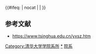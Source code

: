 {{Navbox
|name = 清华大学/院系
|title = [[清华大学院系|<span style="color:#ffffff;">清华大学院系</span>]]
|image = 
|titlestyle = background:#743481;color:#ffffff;
|listclass = hlist
|groupstyle = background:#d1d1d1;
|liststyle = background:#fae1ff;
|evenstyle = background:LemonChiffon;
|above = 包括作为教学实体的院系、中心、研究院（独立主体研究机构）

|group1 = [[清华大学建筑学院|建筑学院]]
|list1 = * [[清华大学建筑系|建筑系]]
* [[清华大学城市规划系|城市规划系]]
* [[清华大学建筑技术科学系|建筑技术科学系]]
* [[清华大学景观学系|景观学系]]

|group2 = [[清华大学土木水利学院|土木水利学院]]
|list2 = * [[清华大学土木工程系|土木工程系]]
* [[清华大学水利水电工程系|水利水电工程系]]
* [[清华大学建设管理系|建设管理系]]

|group3 = [[清华大学环境学院|环境学院]]
|list3 = * [[清华大学环境学院|环境工程系]]
* [[清华大学环境学院|环境科学系]]
* [[清华大学环境学院|环境规划与管理系]]

|group4 = [[清华大学机械工程学院|机械工程学院]]
|list4 = * [[清华大学机械工程系|机械工程系]]
* [[清华大学精密仪器系|精密仪器系]]
* [[清华大学能源与动力工程系|能动工程系]]
* [[清华大学车辆与运载学院|车辆学院]]
* [[清华大学工业工程系|工业工程系]]
* [[清华大学基础工业训练中心|基础工业训练中心]]

|group5 = [[清华大学航天航空学院|航天航空学院]]
|list5 = * [[清华大学航天航空学院工程力学系|工程力学系]]
* [[清华大学航天航空学院航空宇航工程系|航空宇航工程系]]

|group6 = [[清华大学信息科学技术学院|信息科学技术学院]]
|list6 = * [[清华大学电子工程系|电子工程系]]
* [[清华大学计算机科学与技术系|计算机科学与技术系]]
* [[清华大学自动化系|自动化系]]
* [[清华大学微电子与纳电子学系|微电子与纳电子学系]]（[[清华大学微电子学研究所|微电子学研究所]]）
* [[清华大学软件学院|软件学院]]
* [[清华大学网络科学与网络空间研究院|网络科学与网络空间研究院]] 
* [[北京信息科学与技术国家研究中心|信息國家研究中心]]

|group7 = [[清华大学材料学院|材料学院]]
|list7 =  &nbsp;

|group8 = （无学院建制）
|list8 = * [[清华大学电机工程与应用电子技术系|电机工程与应用电子技术系]]
* [[清华大学工程物理系|工程物理系]]
* [[清华大学化学工程系|化学工程系]]
* [[清华大学核能与新能源技术研究院|核能与新能源技术研究院]]

|group9 = [[清华大学理学院|理学院]]
|list9 = * [[清华大学数学科学系|数学科学系]]
* [[清华大学物理系|物理系]]
* [[清华大学天文系|天文系]]
* [[清华大学化学系|化学系]]
* [[清华大学地球系统科学系|地学系]]

|group10 = [[清华大学生命科学学院|生命科学学院]]
|list10 =  &nbsp;

|group11 = [[清华大学医学院|医学院]]
|list11 = 
{{Navbox|child
|groupstyle = background:#e5e5e5; font-weight:normal;
|liststyle = background:LemonChiffon;
|evenstyle = background:#fae1ff;
|group1 = 院系
|list1  = * [[清华大学医学院基础医学系|基础医学系]]
* [[清华大学医学院生物医学工程系|生物医学工程系]]
|group2= 附属医院
|list2 = * [[北京华信医院|第一附属医院（华信医院）]]
* [[清华大学玉泉医院|第二附属医院（玉泉医院）]]
* [[北京清华长庚医院]]
}}

|group12 = [[清华大学药学院|药学院]]
|list12 =  &nbsp;

|group13 = [[清华大学万科公共卫生与健康学院|卫健学院]]
|list13 =  &nbsp;

|group14 = （无学院建制）
|list14 = * [[清华大学高等研究院|高等研究院]]
* [[清华大学交叉信息研究院|交叉信息研究院]]
* [[清华大学航空发动机研究院|航空发动机研究院]]
* [[清华大学低碳能源实验室|低碳能源实验室]]
* [[清华大学丘成桐数学科学中心|数学科学中心]]
* [[清华大学生物医学交叉研究院|生物医学交叉研究院]]
* [[清华大学未来实验室|未来实验室]]
* [[清华大学脑与智能实验室|脑与智能实验室]]
* [[清华大学智能产业研究院|智能产业研究院]]

|group31 = [[清华大学经济管理学院|经济管理学院]]
|list31 = * [[清华大学经济管理学院#会计系|会计系]]
* [[清华大学经济管理学院#经济系|经济系]]
* [[清华大学经济管理学院#金融系|金融系]]
* [[清华大学经济管理学院#创新创业与战略系|创新创业与战略系]]
* [[清华大学经济管理学院#领导力与组织管理系|领导力与组织管理系]]
* [[清华大学经济管理学院#管理科学与工程系|管理科学与工程系]]
* [[清华大学经济管理学院#市场营销系|市场营销系]]

|group32 = [[清华大学公共管理学院|公共管理学院]]
|list32 =  &nbsp;

|group33 = [[清华大学马克思主义学院|马克思主义学院]]
|list33 =  &nbsp;

|group34 = [[清华大学人文学院|人文学院]]
|list34 = * [[清华大学中国语言文学系|中国语言文学系]]
* [[清华大学外国语言文学系|外国语言文学系]]
* [[清华大学历史系|历史系]]
* [[清华大学科学史系|科学史系]]
* [[清华大学哲学系|哲学系]]

|group35 = [[清华大学社会科学学院|社会科学学院]]
|list35 = * [[清华大学社会学系|社会学系]]
* [[清华大学政治学系|政治学系]]
* [[清华大学国际关系学系|国际关系学系]]
* [[清华大学心理学系|心理学系]]
* [[清华大学经济学研究所|经济学研究所]]

|group36 = [[清华大学法学院|法学院]]
|list36 =  &nbsp;

|group37 = [[清华大学新闻与传播学院|新闻与传播学院]]
|list37 =  &nbsp;

|group38 = [[清华大学五道口金融学院|五道口金融学院]]
|list38 =（与[[中国人民银行]]合作，原[[中国人民银行研究生部]]）

|group39 = [[清华大学美术学院|美术学院]]
|list39 = 
{{Navbox|child
|groupstyle = background:#e5e5e5;font-weight:normal;
|liststyle = background:#fae1ff;
|evenstyle = background:LemonChiffon;
|group1 = 史论分部
|list1  = [[清华大学美术学院艺术史论系|艺术史论系]]
|group2 = 设计分部
|list2  = * [[清华大学美术学院工业设计系|工业设计系]]
* [[清华大学美术学院环境艺术设计系|环境艺术设计系]]
* [[清华大学美术学院陶瓷艺术设计系|陶瓷艺术设计系]]
* [[清华大学美术学院视觉传达设计系|视觉传达设计系]]
* [[清华大学美术学院染织服装艺术设计系|染织服装艺术设计系]]
* [[清华大学美术学院信息艺术设计系|信息艺术设计系]]
|group3 = 美术分部
|list3  = * [[清华大学美术学院工艺美术系|工艺美术系]]
* [[清华大学美术学院绘画系|绘画系]]
* [[清华大学美术学院雕塑系|雕塑系]]
}}

|group40 = [[清華大學萬科公共衛生與健康學院|萬科公共衛生與健康學院]]
|list40 =  &nbsp;

|group41 = （无学院建制）
|list41 = * [[清华大学教育研究院|教育研究院]]
* [[清华大学深圳国际研究生院|深圳国际研究生院]]（位于[[深圳市]]）
* [[清华大学苏世民书院|苏世民书院]]
* [[全球创新学院]]（位于美国[[华盛顿州]]）

|group61 = （[[書院聯邦制|住宿书院]]）
|list61 = * [[清华大学新雅书院|新雅书院]]
* [[清华大学致理书院|致理书院]]
* [[清华大学日新书院|日新书院]]
* [[清华大学未央书院|未央书院]]
* [[清华大学探微书院|探微书院]]
* [[清华大学行健书院|行健书院]]
* [[清华大学求真书院|求真书院]]

|group62 = （无学院建制）
|list62 = * [[清华大学体育部|体育部]]
* [[清华大学艺术教育中心|艺术教育中心]]
* [[清华大学语言教学中心|语言教学中心]]
* [[清华大学出土文献与保护中心|出土文献与保护中心]]

|group91 = [[北京协和医学院]]<br/>（[[清华大学医学部]]）
|list91 = （[[北京协和医学院]]与[[清华大学]]部分专业合作办学，两校及其院系互不隶属。）

|group92 = 
|list92 = 
{{Navbox|child
|title = 历史上的院系
|titlestyle = background:#4d3859; color:#ffffff;
|state = uncollapsed;
|list1= * [[清华学校研究院|国学研究院]]<sub>（今复建为研究机构）</sub>
* [[清华大学工学院|工学院]]
* [[清华大学农学院|农学院]]
* [[清华大学基础课委员会|基础课委员会]]
* [[清华大学四川绵阳分校|四川绵阳分校]]
* [[清华大学人文社会科学学院|人文社会科学学院]]
}}

|below =
}}<includeonly>{{#ifeq: {{{1}}} | nocat | <!--空--> | [[Category:清华大学学院系所]] }}</includeonly><noinclude>

== 参考文献 ==
* https://www.tsinghua.edu.cn/yxsz.htm

[[Category:清华大学学院系所|*]]
[[Category:清华大学导航模板|院系]]
</noinclude>